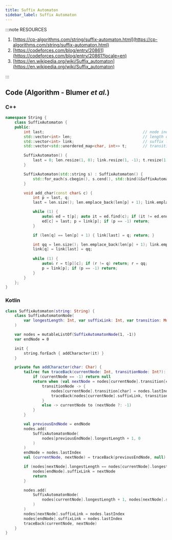 ```yaml
---
title: Suffix Automaton
sidebar_label: Suffix Automaton
---
```


:::note RESOURCES

1. [https://cp-algorithms.com/string/suffix-automaton.html](https://cp-algorithms.com/string/suffix-automaton.html)
2. [https://codeforces.com/blog/entry/20861](https://codeforces.com/blog/entry/20861?locale=en)
3. [https://en.wikipedia.org/wiki/Suffix_automaton](https://en.wikipedia.org/wiki/Suffix_automaton)

:::
## Code (Algorithm - Blumer _et al._)

### C++
```cpp title="C++ | String::SuffixAutomaton"
namespace String {
    class SuffixAutomaton {
    public:
        int last;                                           // node index conrresponding to 'whole string' seen until now
        std::vector<int> len;                               // length of longest string of node
        std::vector<int> link;                              // suffix link of node
        std::vector<std::unordered_map<char, int>> t;       // transitions of node

        SuffixAutomaton() {
            last = 0; len.resize(1, 0); link.resize(1, -1); t.resize(1);
        }

        SuffixAutomaton(std::string s) : SuffixAutomaton() {
            std::for_each(s.cbegin(), s.cend(), std::bind(&SuffixAutomaton::add_char, this, std::placeholders::_1));
        }

        void add_char(const char& c) {
            int p = last, q;
            last = len.size(); len.emplace_back(len[p] + 1); link.emplace_back(0); t.emplace_back();

            while (1) {
                auto& ed = t[p]; auto it = ed.find(c); if (it != ed.end()) { q = it->second; break; }
                ed[c] = last; p = link[p]; if (p == -1) return;
            }

            if (len[q] == len[p] + 1) { link[last] = q; return; }

            int qq = len.size(); len.emplace_back(len[p] + 1); link.emplace_back(link[q]); t.emplace_back(t[q]);
            link[q] = link[last] = qq;
            
            while (1) {
                auto& r = t[p][c]; if (r != q) return; r = qq;
                p = link[p]; if (p == -1) return;
            }
        }
    };
}
```
### Kotlin
```kotlin title="Kotlin | SuffixAutomaton"
class SuffixAutomaton(string: String) {
    class SuffixAutomatonNode(
        var longestLength: Int, var suffixLink: Int, var transition: MutableMap<Char, Int> = mutableMapOf()
    )

    var nodes = mutableListOf(SuffixAutomatonNode(1, -1))
    var endNode = 0

    init {
        string.forEach { addCharacter(it) }
    }

    private fun addCharacter(char: Char) {
        tailrec fun traceBack(currentNode: Int, transitionNode: Int?): Pair<Int, Int>? {
            if (currentNode == -1) return null
            return when (val nextNode = nodes[currentNode].transition[char]) {
                transitionNode -> {
                    nodes[currentNode].transition[char] = nodes.lastIndex
                    traceBack(nodes[currentNode].suffixLink, transitionNode)
                }
                else -> currentNode to (nextNode ?: -1)
            }
        }

        val previousEndNode = endNode
        nodes.add(
            SuffixAutomatonNode(
                nodes[previousEndNode].longestLength + 1, 0
            )
        )
        endNode = nodes.lastIndex
        val (currentNode, nextNode) = traceBack(previousEndNode, null) ?: return

        if (nodes[nextNode].longestLength == nodes[currentNode].longestLength + 1) {
            nodes[endNode].suffixLink = nextNode
            return
        }

        nodes.add(
            SuffixAutomatonNode(
                nodes[currentNode].longestLength + 1, nodes[nextNode].suffixLink, nodes[nextNode].transition
            )
        )
        nodes[nextNode].suffixLink = nodes.lastIndex
        nodes[endNode].suffixLink = nodes.lastIndex
        traceBack(currentNode, nextNode)
    }
}
```